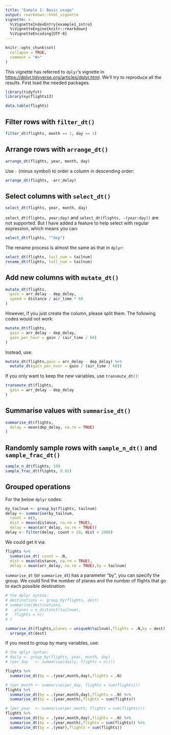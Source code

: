 ---
title: "Eample 1: Basic usage"
output: rmarkdown::html_vignette
vignette: >
  %\VignetteIndexEntry{example1_intro}
  %\VignetteEngine{knitr::rmarkdown}
  %\VignetteEncoding{UTF-8}
---

```{r, include = FALSE}
knitr::opts_chunk$set(
  collapse = TRUE,
  comment = "#>"
)
```

This vignette has referred to `dplyr`'s vignette in <https://dplyr.tidyverse.org/articles/dplyr.html>. We'll try to reproduce all the results. First load the needed packages.

```{r}
library(tidyfst)
library(nycflights13)

data.table(flights)
```

## Filter rows with `filter_dt()`
```{r}
filter_dt(flights, month == 1, day == 1)
```

## Arrange rows with `arrange_dt()`
```{r}
arrange_dt(flights, year, month, day)
```

  Use `-` (minus symbol) to order a column in descending order:
```{r}
arrange_dt(flights, -arr_delay)
```

## Select columns with `select_dt()`

```{r}
select_dt(flights, year, month, day)
```

  `select_dt(flights, year:day)` and `select_dt(flights, -(year:day))` are not supported. But I have added a feature to help select with regular expression, which means you can:
```{r}
select_dt(flights, "^dep")
```
  The rename process is almost the same as that in `dplyr`:
```{r}
select_dt(flights, tail_num = tailnum)
rename_dt(flights, tail_num = tailnum)
```
  
## Add new columns with `mutate_dt()`
```{r}
mutate_dt(flights,
  gain = arr_delay - dep_delay,
  speed = distance / air_time * 60
)
```
  
  However, if you just create the column, please split them. The following codes would not work:
```{r,eval=FALSE}
mutate_dt(flights,
  gain = arr_delay - dep_delay,
  gain_per_hour = gain / (air_time / 60)
)
```
  Instead, use:
```{r}
mutate_dt(flights,gain = arr_delay - dep_delay) %>%
  mutate_dt(gain_per_hour = gain / (air_time / 60))
```
  
  If you only want to keep the new variables, use `transmute_dt()`:
```{r}
transmute_dt(flights,
  gain = arr_delay - dep_delay
)
```
  
## Summarise values with `summarise_dt()`
```{r}
summarise_dt(flights,
  delay = mean(dep_delay, na.rm = TRUE)
)
```

## Randomly sample rows with `sample_n_dt()` and `sample_frac_dt()`
```{r}
sample_n_dt(flights, 10)
sample_frac_dt(flights, 0.01)
```

## Grouped operations
  For the below `dplyr` codes:
```{r,eval=FALSE}
by_tailnum <- group_by(flights, tailnum)
delay <- summarise(by_tailnum,
  count = n(),
  dist = mean(distance, na.rm = TRUE),
  delay = mean(arr_delay, na.rm = TRUE))
delay <- filter(delay, count > 20, dist < 2000)
```
  We could get it via:
```{r}
flights %>% 
  summarise_dt( count = .N,
  dist = mean(distance, na.rm = TRUE),
  delay = mean(arr_delay, na.rm = TRUE),by = tailnum)
```
  `summarise_dt` (or `summarize_dt`) has a parameter "by", you can specify the group.
  We could find the number of planes and the number of flights that go to each possible destination:
```{r}
# the dplyr syntax:
# destinations <- group_by(flights, dest)
# summarise(destinations,
#   planes = n_distinct(tailnum),
#   flights = n()
# )

summarise_dt(flights,planes = uniqueN(tailnum),flights = .N,by = dest) %>% 
  arrange_dt(dest)

```
  If you need to group by many variables, use:
```{r}
# the dplyr syntax:
# daily <- group_by(flights, year, month, day)
# (per_day   <- summarise(daily, flights = n()))

flights %>% 
  summarise_dt(by = .(year,month,day),flights = .N)

# (per_month <- summarise(per_day, flights = sum(flights)))
flights %>% 
  summarise_dt(by = .(year,month,day),flights = .N) %>% 
  summarise_dt(by = .(year,month),flights = sum(flights))

# (per_year  <- summarise(per_month, flights = sum(flights)))
flights %>% 
  summarise_dt(by = .(year,month,day),flights = .N) %>% 
  summarise_dt(by = .(year,month),flights = sum(flights)) %>% 
  summarise_dt(by = .(year),flights = sum(flights))
```
  


